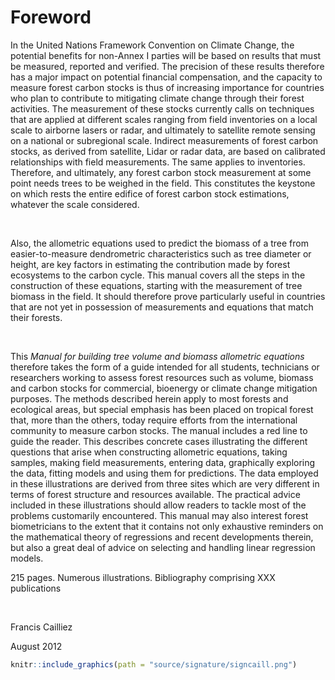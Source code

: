 
# Foreword {-}

In the United Nations Framework Convention on Climate Change, the potential benefits for non-Annex I parties will be based on results that must be measured, reported and verified. The precision of these results therefore has a major impact on potential financial compensation, and the capacity to measure forest carbon stocks is thus of increasing importance for countries who plan to contribute to mitigating climate change through their forest activities. The measurement of these stocks currently calls on techniques that are applied at different scales ranging from field inventories on a local scale to airborne lasers or radar, and ultimately to satellite remote sensing on a national or subregional scale. Indirect measurements of forest carbon stocks, as derived from satellite, Lidar or radar data, are based on calibrated relationships with field measurements. The same applies to inventories. Therefore, and ultimately, any forest carbon stock measurement at some point needs trees to be weighed in the field. This constitutes the keystone on which rests the entire edifice of forest carbon stock estimations, whatever the scale considered.

\  

Also, the allometric equations used to predict the biomass of a tree from easier-to-measure dendrometric characteristics such as tree diameter or height, are key factors in estimating the contribution made by forest ecosystems to the carbon cycle. This manual covers all the steps in the construction of these equations, starting with the measurement of tree biomass in the field. It should therefore prove particularly useful in countries that are not yet in possession of measurements and equations that match their forests.

\  

This *Manual for building tree volume and biomass allometric equations* therefore takes the form of a guide intended for all students, technicians or researchers working to assess forest resources such as volume, biomass and carbon stocks for commercial, bioenergy or climate change mitigation purposes. The methods described herein apply to most forests and ecological areas, but special emphasis has been placed on tropical forest that, more than the others, today require efforts from the international community to measure carbon stocks. The manual includes a red line to guide the reader. This describes concrete cases illustrating the different questions that arise when constructing allometric equations, taking samples, making field measurements, entering data, graphically exploring the data, fitting models and using them for predictions. The data employed in these illustrations are derived from three sites which are very different in terms of forest structure and resources available. The practical advice included in these illustrations should allow readers to tackle most of the problems customarily encountered. This manual may also interest forest biometricians to the extent that it contains not only exhaustive reminders on the mathematical theory of regressions and recent developments therein, but also a great deal of advice on selecting and handling linear regression models.

215 pages. Numerous illustrations. Bibliography comprising XXX publications

\  

Francis Cailliez

August 2012

```{r signcaill, fig.align='left', fig.pos='H', out.width='15%'}

knitr::include_graphics(path = "source/signature/signcaill.png")

```

